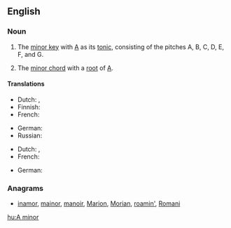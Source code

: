==English==

===Noun===
{{en-noun|head=[[A]] [[minor]]|-}}

# {{music}} The [[minor key]] with [[A]] as its [[tonic]], consisting of the pitches A, B, C, D, E, F, and G.
# {{music}} The [[minor chord]] with a [[root]] of [[A]].

====Translations====
{{trans-top|minor key}}
* Dutch: {{t+|nl|a-mineur}}, {{t+|nl|a-klein}}
* Finnish: {{t+|fi|molli|alt=a-molli}}
* French: {{t+|fr|la mineur|m}}
{{trans-mid}}
* German: {{t+|de|a-Moll|n}}
* Russian: {{t-|ru|ля минор|m|tr=lja minór}}
{{trans-bottom}}

{{trans-top|minor chord}}
* Dutch: {{t+|nl|a-mineur}}, {{t+|nl|a-klein}}
* French: {{t+|fr|la mineur|m}}
{{trans-mid}}
* German: {{t+|de|a-Moll|n}}
{{trans-bottom}}

===Anagrams===
* [[inamor#English|inamor]], [[mainor#English|mainor]], [[manoir#English|manoir]], [[Marion#English|Marion]], [[Morian#English|Morian]], [[roamin'#English|roamin']], [[Romani#English|Romani]]

[[hu:A minor]]